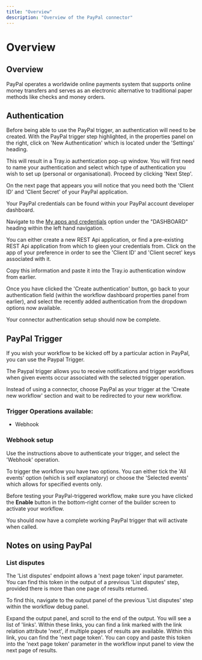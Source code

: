 ```yaml
---
title: "Overview"
description: "Overview of the PayPal connector"
---
```


# Overview

## Overview

PayPal operates a worldwide online payments system that supports online money transfers and serves as an electronic alternative to traditional paper methods like checks and money orders.

## Authentication

Before being able to use the PayPal trigger, an authentication will need to be created. With the PayPal trigger step highlighted, in the properties panel on the right, click on 'New Authentication' which is located under the 'Settings' heading.

This will result in a Tray.io authentication pop-up window. You will first need to name your authentication and select which type of authentication you wish to set up (personal or organisational). Proceed by clicking 'Next Step'.

On the next page that appears you will notice that you need both the 'Client ID' and 'Client Secret' of your PayPal application.

Your PayPal credentials can be found within your PayPal account developer dashboard.

Navigate to the [ My apps and credentials](https://developer.paypal.com/developer/applications/) option under the "DASHBOARD" heading within the left hand navigation.

You can either create a new REST Api application, or find a pre-existing REST Api application from which to gleen your credentials from. Click on the app of your preference in order to see the 'Client ID' and 'Client secret' keys associated with it.

Copy this information and paste it into the Tray.io authentication window from earlier.

Once you have clicked the 'Create authentication' button, go back to your authentication field (within the workflow dashboard properties panel from earlier), and select the recently added authentication from the dropdown options now available.

Your connector authentication setup should now be complete.

## PayPal Trigger

If you wish your workflow to be kicked off by a particular action in PayPal, you can use the Paypal Trigger.

The Paypal trigger allows you to receive notifications and trigger workflows when given events occur associated with the selected trigger operation.

Instead of using a connector, choose PayPal as your trigger at the 'Create new workflow' section and wait to be redirected to your new workflow.

### Trigger Operations available:

- Webhook

### Webhook setup

Use the instructions above to authenticate your trigger, and select the 'Webhook' operation.

To trigger the workflow you have two options. You can either tick the 'All events' option (which is self explanatory) or choose the 'Selected events' which allows for specified events only.

> 

Before testing your PayPal-triggered workflow, make sure you have clicked the **Enable** button in the bottom-right corner of the builder screen to activate your workflow.

You should now have a complete working PayPal trigger that will activate when called.

## Notes on using PayPal

### List disputes

The 'List disputes' endpoint allows a 'next page token' input parameter.<br/>You can find this token in the output of a previous 'List disputes' step, provided there is more than one page of results returned.

To find this, navigate to the output panel of the previous 'List disputes' step within the workflow debug panel.

Expand the output panel, and scroll to the end of the output. You will see a list of 'links'. Within these links, you can find a link marked with the link relation attribute 'next', if multiple pages of results are available. Within this link, you can find the 'next page token'. You can copy and paste this token into the 'next page token' parameter in the workflow input panel to view the next page of results.
